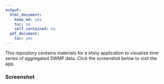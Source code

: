 ```yaml
---
output:
  html_document:
    keep_md: yes
    toc: no
    self_contained: no
  pdf_document:
    toc: yes
---
```


This repository contains materials for a shiny application to visualize time series of aggregated SWMP data.  Click the screenshot below to visit the app.

### Screenshot

[//]: <>  (<a href="https://beckmw.shinyapps.io/swmp_summary"><img src = "screenshot.png"></a>)
